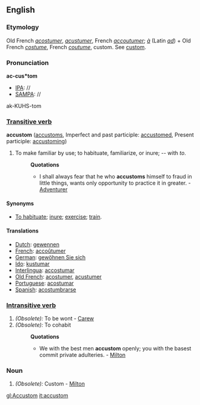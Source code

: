 ==English==

===Etymology===
Old French ''[[acostumer]]'', ''[[acustumer]]'', French ''[[accoutumer]]''; ''[[à]]'' (Latin ''[[ad]]'') + Old French ''[[costume]]'', French ''[[coutume]]'', custom. See [[custom]].

===Pronunciation===
'''ac-cus*tom'''
*[[IPA]]: //
*[[SAMPA]]: //
ak-KUHS-tom

===[[Transitive verb]]===
'''accustom'''  ([[accustoms]], 
Imperfect and past participle: [[accustomed]],
Present participle: [[accustoming]])
#To make familiar by use; to habituate, familiarize, or inure; -- with ''to''.
#:'''Quotations'''
#:*I shall always fear that he who '''accustoms''' himself to fraud in little things, wants only opportunity to practice it in greater. - [[Adventurer]]

====Synonyms====
*[[To habituate]]; [[inure]]; [[exercise]]; [[train]].

====Translations====
*[[Dutch]]: [[gewennen]]
*[[French]]: [[accoûtumer]]
*[[German]]: [[gewöhnen Sie sich]]
*[[Ido]]: [[kustumar]]
*[[Interlingua]]: [[accostumar]]
*[[Old French]]: [[acostumer]], [[acustumer]]
*[[Portuguese]]: [[acostumar]]
*[[Spanish]]: [[acostumbrarse]]

===[[Intransitive verb]]===
#''(Obsolete):'' To be wont - [[Carew]]
#''(Obsolete):'' To cohabit
#:'''Quotations'''
#:*We with the best men '''accustom''' openly; you with the basest commit private adulteries. - [[Milton]]

===Noun===
#''(Obsolete):'' Custom - [[Milton]]

[[gl:Accustom]]
[[it:accustom]]